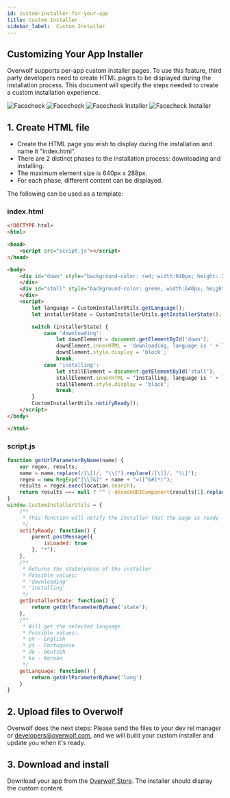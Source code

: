 ```yaml
---
id: custom-installer-for-your-app
title: Custom Installer
sidebar_label:  Custom Installer
---
```


## Customizing Your App Installer

Overwolf supports per-app custom installer pages.
To use this feature, third party developers need to create HTML pages to be displayed during the installation process. This document will specify the steps needed to create a custom installation
experience.

<ImageSlider>
    <img src={require('../assets/custom-installer/image-1.png').default} alt="Facecheck"/>
    <img src={require('../assets/custom-installer/image-3.png').default} alt="Facecheck"/>
    <img src={require('../assets/custom-installer/image-4.png').default} alt="Facecheck Installer"/>
    <img src={require('../assets/custom-installer/image-2.png').default} alt="Facecheck Installer"/>
</ImageSlider>


## 1. Create HTML file

* Create the HTML page you wish to display during the installation and name it "index.html".
* There are 2 distinct phases to the installation process: downloading and installing.
* The maximum element size is 640px x 288px.
* For each phase, different content can be displayed.

The following can be used as a template:

### index.html

```html
<!DOCTYPE html>
<html>

<head>
    <script src="script.js"></script>
</head>

<body>
    <div id="down" style="background-color: red; width:640px; height: 288px; display: none;">
    </div>
    <div id="stall" style="background-color: green; width:640px; height: 288px; display: none;">
    </div>
    <script>
        let language = CustomInstallerUtils.getLanguage();
        let installerState = CustomInstallerUtils.getInstallerState();

        switch (installerState) {
            case 'downloading':
                let downElement = document.getElementById('down');
                downElement.innerHTML = 'downloading, language is ' + language;
                downElement.style.display = 'block';
                break;
            case 'installing':
                let stallElement = document.getElementById('stall');
                stallElement.innerHTML = ‘Installing, language is ' + language;
                stallElement.style.display = 'block';
                break;
        }
        CustomInstallerUtils.notifyReady();
    </script>
</body>

</html>
```

### script.js

```js
function getUrlParameterByName(name) {
    var regex, results;
    name = name.replace(/[\[]/, "\\[").replace(/[\]]/, "\\]");
    regex = new RegExp("[\\?&]" + name + "=([^&#]*)");
    results = regex.exec(location.search);
    return results === null ? "" : decodeURIComponent(results[1].replace(/\+/g, " "));
}
window.CustomInstallerUtils = {
    /**
     * This function will notify the installer that the page is ready
     */
    notifyReady: function() {
        parent.postMessage({
            isLoaded: true
        }, "*");
    },
    /**
     * Returns the state/phase of the installer
     * Possible values:
     * 'downloading'
     * 'installing'
     */
    getInstallerState: function() {
        return getUrlParameterByName('state');
    },
    /**
     * Will get the selected language
     * Possible values:
     * en - English
     * pt - Portuguese
     * de - Deutsch
     * ko - Korean
     */
    getLanguage: function() {
        return getUrlParameterByName('lang')
    }
}
```

## 2.  Upload files to Overwolf

Overwolf does the next steps:
Please send the files to your dev rel manager or developers@overwolf.com, and we will build your custom installer and update you when it's ready.

## 3. Download and install

Download your app from the <a href="https://www.overwolf.com/appstore"  target="_blank">Overwolf Store</a>. The installer should display the custom content.
